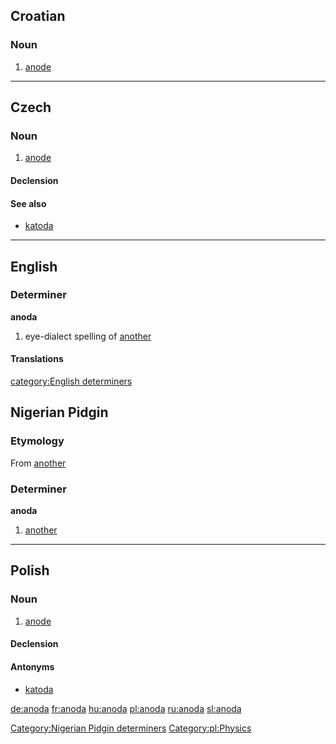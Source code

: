 ==Croatian==

===Noun===
{{hr-noun|f}}

# [[anode]]

----

==Czech==

===Noun===
{{cs-noun|g=f}}

# [[anode]]

====Declension====
{{cs-decl-noun-auto|f|ano|d|a}}

====See also====
* [[katoda]] {{f}}

----

==English==

===Determiner===
'''anoda'''

# {{Jamaica}} eye-dialect spelling of [[another]]

====Translations====
{{trans-see|another}}

[[category:English determiners]]

==Nigerian Pidgin==

===Etymology===
From {{etyl|en|pcm}} [[another]]

===Determiner===
'''anoda'''

# [[another]]

[[Category:Nigerian Pidgin determiners]]

----

==Polish==
{{wikipedia|lang=pl}}

===Noun===
{{infl|pl|noun|g=f}}

# [[anode]]

====Declension====
{{pl-decl-noun-f|ano|d}}

====Antonyms====
* [[katoda]]

[[Category:pl:Physics]]

[[de:anoda]]
[[fr:anoda]]
[[hu:anoda]]
[[pl:anoda]]
[[ru:anoda]]
[[sl:anoda]]